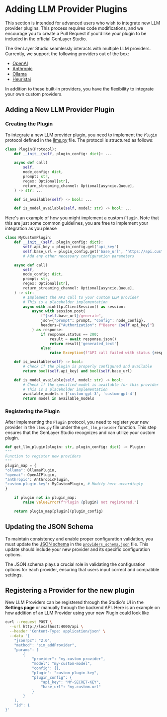 
# Adding LLM Provider Plugins

<Callout type="info">
  This section is intended for advanced users who wish to integrate new LLM
  provider plugins. This process requires code modifications, and we encourage
  you to create a Pull Request if you'd like your plugin to be included in the
  official GenLayer Studio.
</Callout>

The GenLayer Studio seamlessly interacts with multiple LLM providers.
Currently, we support the following providers out of the box:

- [OpenAI](https://platform.openai.com/)
- [Anthropic](https://www.anthropic.com/)
- [Ollama](https://ollama.com/)
- [Heuristai](https://heurist.ai/)

In addition to these built-in providers, you have the flexibility to integrate your own custom providers.

## Adding a New LLM Provider Plugin

### Creating the Plugin

To integrate a new LLM provider plugin, you need to implement the `Plugin` protocol defined in the [llms.py](https://github.com/yeagerai/genlayer-simulator/blob/main/backend/node/genvm/llms.py) file. The protocol is structured as follows:

```python
class Plugin(Protocol):
    def __init__(self, plugin_config: dict): ...

    async def call(
        self,
        node_config: dict,
        prompt: str,
        regex: Optional[str],
        return_streaming_channel: Optional[asyncio.Queue],
    ) -> str: ...

    def is_available(self) -> bool: ...

    def is_model_available(self, model: str) -> bool: ...
```

Here's an example of how you might implement a custom `Plugin`. Note that this are just some common guidelines, you are free to implement your integration as you please

```python
class MyCustomPlugin:
    def __init__(self, plugin_config: dict):
        self.api_key = plugin_config.get('api_key')
        self.base_url = plugin_config.get('base_url', 'https://api.customllm.com')
        # Add any other necessary configuration parameters

    async def call(
        self,
        node_config: dict,
        prompt: str,
        regex: Optional[str],
        return_streaming_channel: Optional[asyncio.Queue],
    ) -> str:
        # Implement the API call to your custom LLM provider
        # This is a placeholder implementation
        async with aiohttp.ClientSession() as session:
            async with session.post(
                f"{self.base_url}/generate",
                json={"prompt": prompt, "config": node_config},
                headers={"Authorization": f"Bearer {self.api_key}"}
            ) as response:
                if response.status == 200:
                    result = await response.json()
                    return result['generated_text']
                else:
                    raise Exception(f"API call failed with status {response.status}")

    def is_available(self) -> bool:
        # Check if the plugin is properly configured and available
        return bool(self.api_key) and bool(self.base_url)

    def is_model_available(self, model: str) -> bool:
        # Check if the specified model is available for this provider
        # This is a placeholder implementation
        available_models = ['custom-gpt-3', 'custom-gpt-4']
        return model in available_models
```
### Registering the Plugin

After implementing the `Plugin` protocol, you need to register your new provider in the `llms.py` file under the `get_llm_provider` function. This step ensures that the GenLayer Studio recognizes and can utilize your custom plugin.

```python
def get_llm_plugin(plugin: str, plugin_config: dict) -> Plugin:
"""
Function to register new providers
"""
plugin_map = {
"ollama": OllamaPlugin,
"openai": OpenAIPlugin,
"anthropic": AnthropicPlugin,
"custom-plugin-key": MyCustomPlugin, # Modify here accordingly
}

    if plugin not in plugin_map:
        raise ValueError(f"Plugin {plugin} not registered.")

    return plugin_map[plugin](plugin_config)

```

## Updating the JSON Schema

To maintain consistency and enable proper configuration validation, you must update the [JSON schema](https://json-schema.org/) in the [`providers_schema.json`](https://github.com/yeagerai/genlayer-simulator/blob/main/backend/node/create_nodes/providers_schema.json) file. This update should include your new provider and its specific configuration options.

The JSON schema plays a crucial role in validating the configuration options for each provider, ensuring that users input correct and compatible settings.

## Registering a Provider for the new plugin

New LLM Providers can be registered through the Studio's UI in the **Settings page** or manually through the backend API. Here is an example on how addition of an LLM Provider using your new Plugin could look like

```sh
curl --request POST \
  --url http://localhost:4000/api \
  --header 'Content-Type: application/json' \
  --data '{
	"jsonrpc": "2.0",
	"method": "sim_addProvider",
	"params": [
		{
			"provider": "my-custom-provider",
			"model": "my-custom-model",
			"config": {},
			"plugin": "custom-plugin-key",
			"plugin_config": {
				"api_key": "MY-SECRET-KEY",
				"base_url": "my.custom.url"
			}
		}
	],
	"id": 1
}'
```
